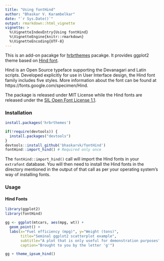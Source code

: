 ```yaml
---
title: "Using fontHind"
author: "Bhaskar V. Karambelkar"
date: "`r Sys.Date()`"
output: rmarkdown::html_vignette
vignette: >
  %\VignetteIndexEntry{Using fontHind}
  %\VignetteEngine{knitr::rmarkdown}
  %\VignetteEncoding{UTF-8}
---
```


This is an add-on pacakge for  [hrbrthemes](https://github.com/hrbrmstr/hrbrthemes) pacakge. It provides ggplot2 theme based on [Hind font](https://fonts.google.com/specimen/Hind).

Hind is an Open Source typeface supporting the Devanagari and Latin scripts. Developed explicitly for use in User Interface design, the Hind font family includes five styles. More information about the font can be found at https://fonts.google.com/specimen/Hind.

The package is released under MIT License while the Hind fonts are released under the [SIL Open Font License 1.1](http://scripts.sil.org/cms/scripts/page.php?site_id=nrsi&id=OFL).

### Installation

```r

install.packages('hrbrthemes')

if(!require(devtools)) {
  install.packages("devtools")
}
devtools::install_github('bhaskarvk/fontHind')
fontHind::import_hind() # Required only once
```

The `fontHind::import_hind()` call will import the Hind fonts in your `extrafont` database. You will then need to install the Hind fonts in the directory mentioned in the output of that call as per your operating system's way of installing fonts.

### Usage

#### Hind Fonts

```r
library(ggplot2)
library(fontHind)

gg <- ggplot(mtcars, aes(mpg, wt)) +
  geom_point() +
  labs(x="Fuel efficiency (mpg)", y="Weight (tons)",
       title="Seminal ggplot2 scatterplot example",
       subtitle="A plot that is only useful for demonstration purposes",
       caption="Brought to you by the letter 'g'")

gg + theme_ipsum_hind()
```

